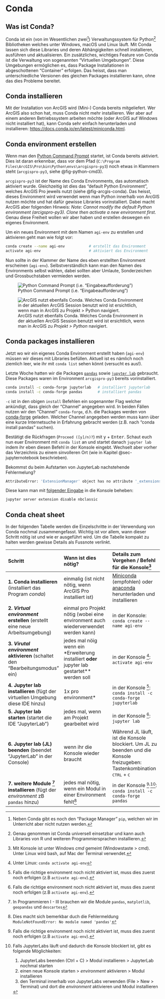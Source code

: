 
# Conda {#sec-conda}


## Was ist Conda?

Conda ist ein (von im Wesentlichen zwei[^pip]) Verwaltungssystem für Python[^conda] Bibliotheken welches unter Windows, macOS und Linux läuft. Mit Conda lassen sich diese Libraries und deren Abhängigkeiten schnell installieren, ausführen und aktualisieren. Ein zusätzliches, wichtiges Feature von Conda ist die Verwaltung von sogenannten "Virtuellen Umgebungen". Diese Umgebungen ermöglichen es, dass Package Installationen in abgeschottenen "Container" erfolgen. Das heisst, dass man unterschiedliche Versionen des gleichen Packages installieren kann, ohne das dies Probleme bereitet.

[^pip]: Neben Conda gibt es noch den "Package Manager" `pip`, welchen wir im Unterricht aber nicht nutzen werden.
[^conda]: Genau genommen ist Conda universell einsetzbar und kann auch Libraries von R und weiteren Programmiersprachen installieren.


## Conda installieren

Mit der Installation von ArcGIS wird (Mini-) Conda bereits mitgeliefert. Wer ArcGIS also schon hat, muss Conda nicht mehr installieren. Wer aber auf einem anderen Betriebssystem arbeiten möchte (oder ArcGIS auf Windows nicht installiert hat), kann Conda sehr einfach herunterladen und installieren: <https://docs.conda.io/en/latest/miniconda.html>. 



## Conda environment erstellen

Wenn man den [Python Command Prompt](chap-python-command-prompt) startet, ist Conda bereits aktiviert. Dies ist daran erkennbar, dass vor dem Pfad (`C:\Program Files\ArcGIS\Pro\bin\Python\envs\arcgispro-py3`) noch etwas in Klammern steht (`arcgispro-py3`, siehe @fig-python-cmd3). 

`arcgispro-py3` ist der Name des Conda Environments, das automatisch aktiviert wurde. Gleichzeitig ist dies das "default Python Environment", welches ArcGIS Pro jeweils nutzt (siehe @fig-arcgis-conda). Das heisst, dieses Environment wird verwendet wenn man Python innerhalb von ArcGIS nutzen möchte und hat dafür gewisse Libraries vorinstalliert. Dabei macht ArcGIS aber folgenden Hinweis: *Note: Cannot modify the default Python environment (arcigspro-py3). Clone then activate a new environment first.* Genau diese Freiheit wollen wir aber haben und erstellen deswegen ein eigenes Environment.

Um ein neues Environment mit dem Namen `agi-env` zu erstellen und aktivieren geht man wie folgt vor:

```bash
conda create --name agi-env           # erstellt das Environment
activate agi-env                      # aktiviert das Environment
```

Nun sollte in der Klammer der Name des eben erstellten Environment erscheinen (`agi-env`). Selbstverständlich kann man den Namen des Environments selbst wählen, dabei sollten aber Umlaute, Sonderzeichen und Grossbuchstaben vermieden werden.


![Python Command Prompt (i.e. "Eingabeaufforderung")](figures/python-command-prompt.PNG){#fig-python-cmd3}

![ArcGIS nutzt ebenfalls Conda. Welches Conda Environment in der aktuellen ArcGIS Session benutzt wird ist ersichtlich, wenn man in ArcGIS zu *Projekt > Python* navigiert.](figures/arcgis-conda-zoom.png){#fig-arcgis-conda}



## Conda packages installieren

Jetzt wo wir ein eigenes Conda Environment erstellt haben (`agi-env`) müssen wir dieses mit Libraries befüllen. Aktuell ist es nämlich noch ziemlich leer, wie ihr mit `conda list` sehen könnt (versucht es aus!).

Letzte Woche hatten wir die Packages [`pandas`](chap-dataframes) sowie [`jupyter lab`](#sec-jupyternotebook) gebraucht. Diese Packages waren im Environment `arcgispro-py3` bereits vorinstalliert. 

<!--Wir installieren diese nun selbst und nutzen die gewonnene Freiheit um statt `jupyter notebook` das Package `jupyter lab` zu installieren (`lab` ist der Nachfolger von `notebook`). -->

```bash
conda install -c conda-forge jupyterlab   # installiert jupyterlab 
conda install -c conda-forge pandas       # installiert pandas
```

`-c` ist in den obigen `install` Befehlen ein sogenannter Flag welcher ankündigt, dass gleich der "Channel" angegeben wird. In beiden Fällen nutzen wir den "Channel" `conda-forge`, d.h. die Packages werden von [conda-forge](https://conda-forge.org/) geladen. Welcher Channel angegeben werden muss kann über eine kurze Internetsuche in Erfahrung gebracht werden (z.B. nach "conda install pandas" suchen).

Bestätigt die Rückfragen (`Proceed ([y]/n)?`) mit <kbd>y</kbd> + <kbd>Enter</kbd>. Schaut euch nun euer Environment mit `conda list` an und startet danach `jupyter lab` indem ihr eben diesen Befehl in der Konsole eingebt. Wechselt aber vorher das Verzeichnis zu einem sinvolleren Ort (wie in Kapitel @sec-jupyternotebook beschrieben).

:::{.callout-note}
Bekommst du beim Aufstarten von JupyterLab nachstehende Fehlermelung? 

```bash
AttributeError: 'ExtensionManager' object has no attribute '_extensions'
```

Diese kann man mit [folgender Eingabe](https://github.com/jupyterlab/jupyterlab/issues/10228#issuecomment-837574430) in die Konsole beheben:

```bash
jupyter server extension disable nbclassic
```

:::

## Conda cheat sheet {#sec-conda-cheet-sheet}

In der folgenden Tabelle werden die Einzelschritte in der Verwendung von Conda nochmal zusammengefasst. Wichtig ist vor allem, wann dieser Schritt nötig ist und wie er ausgeführt wird. Um die Tabelle kompakt zu halten werden gewisse Details als Fussnote verlinkt.

| Schritt  | Wann ist dies nötig?  | Details zum Vorgehen / Befehl für die Konsole[^konsole] | 
|:---|:---|:---|
| **1\. Conda installieren** (installiert das Program *conda*)  | einmalig (ist nicht nötig, wenn ArcGIS Pro installiert ist)  | [Miniconda](https://docs.conda.io/en/latest/miniconda.html) (empfohlen) oder [anaconda](https://www.anaconda.com/products/individual) herunterladen und installieren |
| **2\. *Virtual environment* erstellen** (erstellt eine neue Arbeitsumgebung)  | einmal pro Projekt nötig (wobei eine environment auch wiederverwendet werden kann)  | in der Konsole: `conda create --name agi-env` |
| **3\. *Virutal environment* aktivieren** (schaltet den "Bearbeitungsmodus" ein)  | jedes mal nöig wenn ein  *Erweiterung installiert** oder **jupyter lab gestartet** werden soll  | in der Konsole [^linux]: `activate agi-env` |
| **4\. Jupyter lab installieren** (fügt der virtuellen Umgebung diese IDE hinzu)  | 1x pro  environment*  | in der Konsole [^activate]: ` conda install -c conda-forge jupyterlab` |
| **5\. Jupyter lab starten** (startet die IDE "JupyterLab")  | jedes mal, wenn am Projekt gearbeitet wird  | in der Konsole [^activate]: ` jupyter lab` |
| **6\. Jupyter lab (JL) beenden** (beendet "JupyterLab" in der Console)  | wenn ihr die Konsole wieder braucht  | Während JL läuft, ist die Konsole blockiert. Um JL zu beenden und die Konsole freizugeben: Tastenkombination <kbd>CTRL</kbd> + <kbd>C</kbd> |
| **7\. weitere Module [^weiteremodule] installieren** (fügt der *environment* zB `pandas` hinzu)  | jedes mal nötig, wenn ein Modul in einer Environment fehlt[^modulfehlt]  | in der Konsole [^activate]<sup>,</sup>[^jupyterlabbeenden]: `conda install -c conda-forge pandas` |

[^konsole]: Mit Konsole ist unter Windows *cmd* gemeint (Windowstaste > cmd). Unter Linux wird bash, auf Mac der Terminal verwendet. 

[^condapath]: Wenn *conda* von ArcGIS Pro verwendet wird, befindet sich die *conda* installation vermutlich hier: *C:\Program Files\ArcGIS\Pro\bin\Python\Scripts*. Prüfen, ob dieser Folder existiert und dort `conda.exe` vorhanden ist.

[^linux]: Unter Linux: `conda activate agi-env`

[^activate]: Falls die richtige environment noch nicht aktiviert ist, muss dies zuerst noch erfolgen (z.B `activate agi-env`).

[^modulfehlt]: Dies macht sich bemerkbar duch die Fehlermeldung `ModuleNotFoundError: No module named 'pandas'`

[^weiteremodule]: In Programmieren I - III brauchen wir die Module `pandas`, `matplotlib`, `geopandas` und `descartes`

[^jupyterlabbeenden]: Falls JupyterLabs läuft und dadurch die Konsole blockiert ist, gibt es folgende Möglichkeiten:

    1. JupyterLabs beenden (<kdb>Ctrl</kdb> + <kdb>C</kdb>) > Modul installieren > JupyterLab nochmal starten
    2. einen neue Konsole starten > *environment* aktivieren > Modul installieren
    3. den Terminal innerhalb von JupyterLabs verwenden (File > New > Terminal) und dort die *environment* aktivieren und Modul installieren 


